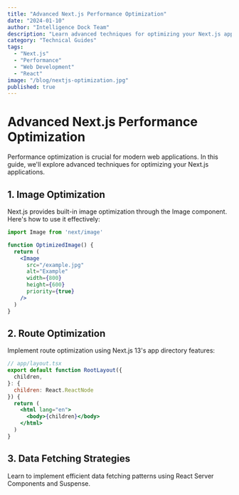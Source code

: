 ```yaml
---
title: "Advanced Next.js Performance Optimization"
date: "2024-01-10"
author: "Intelligence Dock Team"
description: "Learn advanced techniques for optimizing your Next.js applications for better performance"
category: "Technical Guides"
tags:
  - "Next.js"
  - "Performance"
  - "Web Development"
  - "React"
image: "/blog/nextjs-optimization.jpg"
published: true
---
```


# Advanced Next.js Performance Optimization

Performance optimization is crucial for modern web applications. In this guide, we'll explore advanced techniques for optimizing your Next.js applications.

## 1. Image Optimization

Next.js provides built-in image optimization through the Image component. Here's how to use it effectively:

```jsx
import Image from 'next/image'

function OptimizedImage() {
  return (
    <Image
      src="/example.jpg"
      alt="Example"
      width={800}
      height={600}
      priority={true}
    />
  )
}
```

## 2. Route Optimization

Implement route optimization using Next.js 13's app directory features:

```jsx
// app/layout.tsx
export default function RootLayout({
  children,
}: {
  children: React.ReactNode
}) {
  return (
    <html lang="en">
      <body>{children}</body>
    </html>
  )
}
```

## 3. Data Fetching Strategies

Learn to implement efficient data fetching patterns using React Server Components and Suspense. 